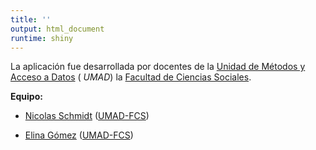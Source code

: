 ```yaml
---
title: ''
output: html_document
runtime: shiny
---
```




La aplicación fue desarrollada por docentes de la [Unidad de Métodos y Acceso a Datos](https://umad.cienciassociales.edu.uy/) ( _UMAD_) la [Facultad de Ciencias Sociales](https://cienciassociales.edu.uy/).


**Equipo:**


* [Nicolas Schmidt](mailito:nicolas.schmidt@cienciassociales.edu.uy) ([UMAD-FCS](https://umad.cienciassociales.edu.uy/))

* [Elina Gómez](mailito:elina.gomez@cienciassociales.edu.uy) ([UMAD-FCS](https://umad.cienciassociales.edu.uy/))



